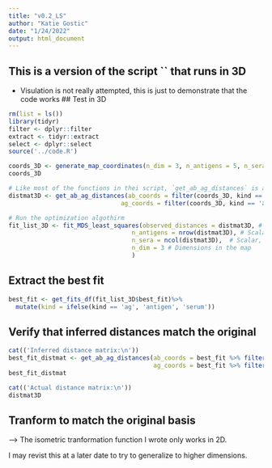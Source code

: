 ```yaml
---
title: "v0.2_LS"
author: "Katie Gostic"
date: "1/24/2022"
output: html_document
---
```


## This is a version of the script `` that runs in 3D

* Visulation is not really attempted, this is just to demonstrate that the code works
## Test in 3D

```r
rm(list = ls())
library(tidyr)
filter <- dplyr::filter
extract <- tidyr::extract
select <- dplyr::select
source('../code.R')
```

```r
coords_3D <- generate_map_coordinates(n_dim = 3, n_antigens = 5, n_sera = 6, map_range = c(-10, 10))
coords_3D
```

```r
# Like most of the functions in thei script, `get_ab_ag_distances` is a function defined in `../code.R`
distmat3D <- get_ab_ag_distances(ab_coords = filter(coords_3D, kind == 'serum') %>% coord_tibble_to_matrix(),
                               ag_coords = filter(coords_3D, kind == 'antigen') %>% coord_tibble_to_matrix())
```


```r
# Run the optimization algothirm
fit_list_3D <- fit_MDS_least_squares(observed_distances = distmat3D, # Matrix of observed distances (n_antigens x n_sera)
                                  n_antigens = nrow(distmat3D), # Scalar, n antigens. Must match nrow(observed_distances).
                                  n_sera = ncol(distmat3D),  # Scalar, n sera. Must match ncol(observed_distances)
                                  n_dim = 3 # Dimensions in the map
                                  )
```



## Extract the best fit

```r
best_fit <- get_fits_df(fit_list_3D$best_fit)%>%
  mutate(kind = ifelse(kind == 'ag', 'antigen', 'serum'))
```


## Verify that inferred distances match the original
```r
cat(('Inferred distance matrix:\n'))
best_fit_distmat <- get_ab_ag_distances(ab_coords = best_fit %>% filter(kind == 'serum') %>% select(starts_with('c')) %>% as.matrix(),
                                        ag_coords = best_fit %>% filter(kind == 'antigen') %>% select(starts_with('c')) %>% as.matrix())
best_fit_distmat
```

```r
cat(('Actual distance matrix:\n'))
distmat3D
```
## Tranform to match the original basis

--> The isometric tranformation function I wrote only works in 2D.

I may revist this at a later date to try to generalize to higher dimensions.



